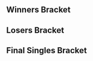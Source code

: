 {{SetGame|melee}}{{DISPLAYTITLE:Get On My Level 2015: ''Melee'' Singles Bracket}}
{{tabs static
|name1=Overview
|link1=Get On My Level/2015/Melee
|name2=Attendees
|link2=Get On My Level/2015/Melee/Attendees
|name3=Singles Pools
|link3=Get On My Level/2015/Melee/Singles Pools
|name4=Singles Bracket
|link4=Get On My Level/2015/Melee/Singles Bracket
|name5=Doubles Pools
|link5=Get On My Level/2015/Melee/Doubles Pools
|name6=Doubles Bracket
|link6=Get On My Level/2015/Melee/Doubles Bracket
|This=4
}}

==Winners Bracket==
{{8DEWBracketA
|tourneylink=Get On My Level/2015/Melee
|tourneyname=Get On My Level 2015
|column-width=195

<!-- QUARTERFINALS -->
|r1m1p1=Hungrybox |r1m1p1flag=us |r1m1p1score=2
|r1m1p2=n0ne |r1m1p2flag=ni |r1m1p2score=0
|r1m1win=1
|r1m1p1char1=Jigglypuff |r1m1p2char1=cf |r1m1p1stock1=2 |r1m1p2stock1=0 |r1m1win1=1 |r1m1stage1=Battlefield
|r1m1p1char2=Jigglypuff |r1m1p2char2=ganondorf |r1m1p1stock2=2 |r1m1p2stock2=0 |r1m1win2=1 |r1m1stage2=Fountain of Dreams
|r1m1date=May 31, 2015. 14:50 {{abbr/EDT}}
|r1m1finished=true
|r1m1details={{BracketMatchDetails
|preview= 
|lrthread=
|interview=
|recap=
|comment=
|vod=https://youtu.be/OZ8ijijXQ-o
}}

|r1m2p1=MacD |r1m2p1flag=us |r1m2p1score=2
|r1m2p2=Duck |r1m2p2flag=us |r1m2p2score=0
|r1m2win=1
|r1m2p1char1=Peach |r1m2p2char1=Samus |r1m2p1stock1=2 |r1m2p2stock1=0 |r1m2win1=1 |r1m2stage1=Battlefield
|r1m2p1char2=Peach |r1m2p2char2=Samus |r1m2p1stock2=2 |r1m2p2stock2=0 |r1m2win2=1 |r1m2stage2=Fountain of Dreams
|r1m2date=May 31, 2015. 13:55 {{abbr/EDT}}
|r1m2finished=true
|r1m2details={{BracketMatchDetails
|preview= 
|lrthread=
|interview=
|recap=
|comment=
|vod=https://youtu.be/so4qx5DrSpU
}}

|r1m3p1=Hax |r1m3p1flag=us |r1m3p1score=2
|r1m3p2=Weon-X |r1m3p2flag=cl |r1m3p2score=0
|r1m3win=1
|r1m3p1char1=fox |r1m3p2char1=falco |r1m3p1stock1=2 |r1m3p2stock1=0 |r1m3win1=1 |r1m3stage1=Battlefield
|r1m3p1char2=fox |r1m3p2char2=marth |r1m3p1stock2=1 |r1m3p2stock2=0 |r1m3win2=1 |r1m3stage2=Fountain of Dreams
|r1m3date=May 31, 2015. 14:40 {{abbr/EDT}}
|r1m3finished=true
|r1m3details={{BracketMatchDetails
|preview= 
|lrthread=
|interview=
|recap=
|comment=
|vod=https://youtu.be/7OaWtit7Trs
}}

|r1m4p1=KirbyKaze |r1m4p1flag=ca |r1m4p1score=2
|r1m4p2=RaynEX |r1m4p2flag=ca |r1m4p2score=0
|r1m4win=1
|r1m4p1char1=sheik |r1m4p2char1=fox |r1m4p1stock1=1 |r1m4p2stock1=0 |r1m4win1=1 |r1m4stage1=Battlefield
|r1m4p1char2=sheik |r1m4p2char2=fox |r1m4p1stock2=1 |r1m4p2stock2=0 |r1m4win2=1 |r1m4stage2=Dream Land
|r1m4date=May 31, 2015. 14:25 {{abbr/EDT}}
|r1m4finished=true
|r1m4details={{BracketMatchDetails
|preview= 
|lrthread=
|interview=
|recap=
|comment=
|vod=https://youtu.be/-MNj55oYlh0
}}

<!-- SEMIFINALS -->
|r2m1p1=Hungrybox |r2m1p1flag=us |r2m1p1score=3
|r2m1p2=MacD |r2m1p2flag=us |r2m1p2score=0
|r2m1win=1
|r2m1p1char1=jigglypuff |r2m1p2char1=peach |r2m1p1stock1=1 |r2m1p2stock1=0 |r2m1win1=1 |r2m1stage1=Battlefield
|r2m1p1char2=jigglypuff |r2m1p2char2=peach |r2m1p1stock2=1 |r2m1p2stock2=0 |r2m1win2=1 |r2m1stage2=Pokémon Stadium
|r2m1p1char3=jigglypuff |r2m1p2char3=peach |r2m1p1stock3=1 |r2m1p2stock3=0 |r2m1win3=1 |r2m1stage3=Pokémon Stadium
|r2m1date=May 31, 2015. 16:20 {{abbr/EDT}}
|r2m1finished=true
|r2m1details={{BracketMatchDetails
|preview= 
|lrthread=
|interview=
|recap=
|comment=
|vod=https://youtu.be/d8y9FzIMEyE
}}

|r2m2p1=Hax |r2m2p1flag=us |r2m2p1score=3
|r2m2p2=KirbyKaze |r2m2p2flag=ca |r2m2p2score=2
|r2m2win=1
|r2m2p1char1=fox |r2m2p2char1=sheik |r2m2p1stock1=1 |r2m2p2stock1=0 |r2m2win1=1 |r2m2stage1=Yoshi's Story
|r2m2p1char2=fox |r2m2p2char2=sheik |r2m2p1stock2=0 |r2m2p2stock2=3 |r2m2win2=2 |r2m2stage2=Battlefield
|r2m2p1char3=fox |r2m2p2char3=sheik |r2m2p1stock3=0 |r2m2p2stock3=1 |r2m2win3=2 |r2m2stage3=Final Destination
|r2m2p1char4=fox |r2m2p2char4=sheik |r2m2p1stock4=1 |r2m2p2stock4=0 |r2m2win4=1 |r2m2stage4=Final Destination
|r2m2p1char5=fox |r2m2p2char5=sheik |r2m2p1stock5=1 |r2m2p2stock5=0 |r2m2win5=1 |r2m2stage5=Fountain of Dreams
|r2m2date=May 31, 2015. 16:40 {{abbr/EDT}}
|r2m2finished=true
|r2m2details={{BracketMatchDetails
|preview= 
|lrthread=
|interview=
|recap=
|comment=
|vod=https://youtu.be/fIadp9W-LQI
}}
}}

==Losers Bracket==
{{16DELBracketSmwA
|tourneylink=Get On My Level/2015/Melee
|tourneyname=Get On My Level 2015
|l1placement=13-16
|l2placement=9-12
|l3placement=7-8
|l4placement=5-6
|column-width=210
<!-- Round 1 -->
|l1m1p1=Toph |l1m1p1flag=us |l1m1p1score=0
|l1m1p2=Unknown522 |l1m1p2flag=ca |l1m1p2score=2
|l1m1win=2
|l1m1p1char1=fox |l1m1p2char1=fox |l1m1p1stock1=0 |l1m1p2stock1=1 |l1m1win1=2 |l1m1stage1=Battlefield
|l1m1p1char2=fox |l1m1p2char2=fox |l1m1p1stock2=0 |l1m1p2stock2=3 |l1m1win2=2 |l1m1stage2=Pokémon Stadium
|l1m1date=May 31, 2015. 14:15 {{abbr/EDT}}
|l1m1finished=true
|l1m1details={{BracketMatchDetails
|preview= 
|lrthread=
|interview=
|recap=
|comment=
|vod=https://youtu.be/ksXAamIWWT8
}}

|l1m2p1=KJH |l1m2p1flag=us |l1m2p1score=0
|l1m2p2=DJ Nintendo |l1m2p2flag=us |l1m2p2score=2
|l1m2win=2
|l1m2p1char1=fox |l1m2p2char1=fox |l1m2p1stock1=0 |l1m2p2stock1=1 |l1m2win1=2 |l1m2stage1=Dream Land
|l1m2p1char2=fox |l1m2p2char2=fox |l1m2p1stock2=0 |l1m2p2stock2=1 |l1m2win2=2 |l1m2stage2=Final Destination
|l1m2date=May 31, 2015. 14:55 {{abbr/EDT}}
|l1m2finished=true
|l1m2details={{BracketMatchDetails
|preview= 
|lrthread=
|interview=
|recap=
|comment=
|vod=https://youtu.be/KtSbfm9H2H0
}}

|l1m3p1=Kalamazhu |l1m3p1flag=us |l1m3p1score=0
|l1m3p2=Vwins |l1m3p2flag=ca |l1m3p2score=2
|l1m3win=2
|l1m3p1char1=peach |l1m3p2char1=peach |l1m3p1stock1=0 |l1m3p2stock1=3 |l1m3win1=2 |l1m3stage1=Final Destination
|l1m3p1char2=peach |l1m3p2char2=peach |l1m3p1stock2=0 |l1m3p2stock2=2 |l1m3win2=2 |l1m3stage2=Dream Land
|l1m3date=May 31, 2015. 15:05 {{abbr/EDT}}
|l1m3finished=true
|l1m3details={{BracketMatchDetails
|preview= 
|lrthread=
|interview=
|recap=
|comment=
|vod=https://youtu.be/VL4_uPclucA
}}

|l1m4p1=Sauc3 |l1m4p1flag=ca |l1m4p1score=2
|l1m4p2=SAUS |l1m4p2flag=ca |l1m4p2score=1
|l1m4win=1
|l1m4p1char1=fox |l1m4p2char1=link |l1m4p1stock1=0 |l1m4p2stock1=2 |l1m4win1=2 |l1m4stage1=Battlefield
|l1m4p1char2=fox |l1m4p2char2=link |l1m4p1stock2=1 |l1m4p2stock2=0 |l1m4win2=1 |l1m4stage2=Yoshi's Story
|l1m4p1char3=fox |l1m4p2char3=link |l1m4p1stock3=1 |l1m4p2stock3=0 |l1m4win3=1 |l1m4stage3=Yoshi's Story
|l1m4date=May 31, 2015. 15:20 {{abbr/EDT}}
|l1m4finished=true
|l1m4details={{BracketMatchDetails
|preview= 
|lrthread=
|interview=
|recap=
|comment=
|vod=https://youtu.be/_glxWQAhaAw
}}

<!-- Round 2 -->
|l2m1p1=RaynEX |l2m1p1flag=ca |l2m1p1score=1
|l2m1p2=Unknown522 |l2m1p2flag=ca |l2m1p2score=2
|l2m1win=2
|l2m1p1char1=fox |l2m1p2char1=fox |l2m1p1stock1=2 |l2m1p2stock1=0 |l2m1win1=1 |l2m1stage1=Fountain of Dreams
|l2m1p1char2=fox |l2m1p2char2=fox |l2m1p1stock2=0 |l2m1p2stock2=1 |l2m1win2=2 |l2m1stage2=Fountain of Dreams
|l2m1p1char3=fox |l2m1p2char3=fox |l2m1p1stock3=0 |l2m1p2stock3=3 |l2m1win3=2 |l2m1stage3=Dream Land
|l2m1date=May 31, 2015. 15:40 {{abbr/EDT}}
|l2m1finished=true
|l2m1details={{BracketMatchDetails
|preview= 
|lrthread=
|interview=
|recap=
|comment=
|vod=https://youtu.be/xoSrti9lHFQ
}}

|l2m2p1=Weon-X |l2m2p1flag=cl |l2m2p1score=0
|l2m2p2=DJ Nintendo |l2m2p2flag=us |l2m2p2score=2
|l2m2win=2
|l2m2p1char1=fox |l2m2p2char1=fox |l2m2p1stock1=0 |l2m2p2stock1=1 |l2m2win1=2 |l2m2stage1=Battlefield
|l2m2p1char2=fox |l2m2p2char2=fox |l2m2p1stock2=0 |l2m2p2stock2=1 |l2m2win2=2 |l2m2stage2=Pokémon Stadium
|l2m2date=May 31, 2015. 15:50 {{abbr/EDT}}
|l2m2finished=true
|l2m2details={{BracketMatchDetails
|preview= 
|lrthread=
|interview=
|recap=
|comment=
|vod=https://youtu.be/E5sNIhYz6MY
}}

|l2m3p1=Duck |l2m3p1flag=us |l2m3p1score=2
|l2m3p2=Vwins |l2m3p2flag=ca |l2m3p2score=0
|l2m3win=1
|l2m3p1char1=samus |l2m3p2char1=peach |l2m3p1stock1=1 |l2m3p2stock1=0 |l2m3win1=1 |l2m3stage1=Battlefield
|l2m3p1char2=samus |l2m3p2char2=peach |l2m3p1stock2=3 |l2m3p2stock2=0 |l2m3win2=1 |l2m3stage2=Battlefield
|l2m3date=May 31, 2015. 16:00 {{abbr/EDT}}
|l2m3finished=true
|l2m3details={{BracketMatchDetails
|preview= 
|lrthread=
|interview=
|recap=
|comment=
|vod=https://youtu.be/6EHdBkxPWbA
}}

|l2m4p1=n0ne |l2m4p1flag=ni |l2m4p1score=0
|l2m4p2=Sauc3 |l2m4p2flag=ca |l2m4p2score=2
|l2m4win=2
|l2m4p1char1=cf |l2m4p2char1=fox |l2m4p1stock1=0 |l2m4p2stock1=2 |l2m4win1=2 |l2m4stage1=Final Destination
|l2m4p1char2=cf |l2m4p2char2=fox |l2m4p1stock2=0 |l2m4p2stock2=2 |l2m4win2=2 |l2m4stage2=Dream Land
|l2m4date=May 31, 2015. 16:15 {{abbr/EDT}}
|l2m4finished=true
|l2m4details={{BracketMatchDetails
|preview= 
|lrthread=
|interview=
|recap=
|comment=
|vod=https://youtu.be/WMW5swXLdBQ
}}

<!-- Round 3 -->
|l3m1p1=Unknown522 |l3m1p1flag=ca |l3m1p1score=2
|l3m1p2=DJ Nintendo |l3m1p2flag=us |l3m1p2score=3
|l3m1win=2
|l3m1p1char1=fox |l3m1p2char1=fox |l3m1p1stock1=0 |l3m1p2stock1=1 |l3m1win1=2 |l3m1stage1=Battlefield
|l3m1p1char2=fox |l3m1p2char2=fox |l3m1p1stock2=2 |l3m1p2stock2=0 |l3m1win2=1 |l3m1stage2=Fountain of Dreams
|l3m1p1char3=fox |l3m1p2char3=fox |l3m1p1stock3=2 |l3m1p2stock3=0 |l3m1win3=1 |l3m1stage3=Dream Land
|l3m1p1char4=fox |l3m1p2char4=fox |l3m1p1stock4=0 |l3m1p2stock4=1 |l3m1win4=2 |l3m1stage4=Battlefield
|l3m1p1char5=fox |l3m1p2char5=fox |l3m1p1stock5=0 |l3m1p2stock5=1 |l3m1win5=2 |l3m1stage5=Pokémon Stadium
|l3m1date=May 31, 2015. 17:00 {{abbr/EDT}}
|l3m1finished=true
|l3m1details={{BracketMatchDetails
|preview= 
|lrthread=
|interview=
|recap=
|comment=
|vod=https://youtu.be/LQpKvqj_aGE
}}

|l3m2p1=Duck |l3m2p1flag=us |l3m2p1score=3
|l3m2p2=Sauc3 |l3m2p2flag=ca |l3m2p2score=0
|l3m2win=1
|l3m2p1char1=samus |l3m2p2char1=fox |l3m2p1stock1=3 |l3m2p2stock1=0 |l3m2win1=1 |l3m2stage1=Battlefield
|l3m2p1char2=samus |l3m2p2char2=fox |l3m2p1stock2=3 |l3m2p2stock2=0 |l3m2win2=1 |l3m2stage2=Yoshi's Story
|l3m2p1char3=samus |l3m2p2char3=fox |l3m2p1stock3=3 |l3m2p2stock3=0 |l3m2win3=1 |l3m2stage3=Final Destination
|l3m2date=May 31, 2015. 17:25 {{abbr/EDT}}
|l3m2finished=true
|l3m2details={{BracketMatchDetails
|preview= 
|lrthread=
|interview=
|recap=
|comment=
|vod=https://youtu.be/t6x_ejeSWik
}}

<!-- Round 4 -->
|l4m1p1=MacD |l4m1p1flag=us |l4m1p1score=3
|l4m1p2=DJ Nintendo |l4m1p2flag=us |l4m1p2score=1
|l4m1win=1
|l4m1p1char1=peach |l4m1p2char1=fox |l4m1p1stock1=2 |l4m1p2stock1=0 |l4m1win1=1 |l4m1stage1=Yoshi's Story
|l4m1p1char2=peach |l4m1p2char2=fox |l4m1p1stock2=0 |l4m1p2stock2=1 |l4m1win2=2 |l4m1stage2=Battlefield
|l4m1p1char3=peach |l4m1p2char3=fox |l4m1p1stock3=1 |l4m1p2stock3=0 |l4m1win3=1 |l4m1stage3=Fountain of Dreams
|l4m1p1char4=peach |l4m1p2char4=fox |l4m1p1stock4=1 |l4m1p2stock4=0 |l4m1win4=1 |l4m1stage4=Pokémon Stadium
|l4m1date=May 31, 2015. 17:35 {{abbr/EDT}}
|l4m1finished=true
|l4m1details={{BracketMatchDetails
|preview= 
|lrthread=
|interview=
|recap=
|comment=
|vod=https://youtu.be/BZdekAQOwrA
}}

|l4m2p1=KirbyKaze |l4m2p1flag=ca |l4m2p1score=3
|l4m2p2=Duck |l4m2p2flag=us |l4m2p2score=1
|l4m2win=1
|l4m2p1char1=sheik |l4m2p2char1=samus |l4m2p1stock1=1 |l4m2p2stock1=0 |l4m2win1=1 |l4m2stage1=Battlefield
|l4m2p1char2=sheik |l4m2p2char2=samus |l4m2p1stock2=1 |l4m2p2stock2=0 |l4m2win2=1 |l4m2stage2=Fountain of Dreams
|l4m2p1char3=sheik |l4m2p2char3=samus |l4m2p1stock3=0 |l4m2p2stock3=1 |l4m2win3=2 |l4m2stage3=Fountain of Dreams
|l4m2p1char4=sheik |l4m2p2char4=samus |l4m2p1stock4=1 |l4m2p2stock4=0 |l4m2win4=1 |l4m2stage4=Final Destination
|l4m2date=May 31, 2015. 17:55 {{abbr/EDT}}
|l4m2finished=true
|l4m2details={{BracketMatchDetails
|preview= 
|lrthread=
|interview=
|recap=
|comment=
|vod=https://youtu.be/gxCu8P8ULD0
}}
}}
<onlyinclude>
==Final Singles Bracket==
{{DEFinalSmwBracket
|tourneylink=Get On My Level/2015/Melee
|tourneyname=Get On My Level 2015
|l1placement=4
|r2placement=3
|r3loserplacement=2
|r3winnerplacement=1
|column-width=200

<!-- FROM WINNERS -->
|r1m1p1=Hungrybox |r1m1p1flag=us |r1m1p1score=3
|r1m1p2=Hax |r1m1p2flag=us |r1m1p2score=0
|r1m1win=1
|r1m1p1char1=jigglypuff |r1m1p1stock1=1 |r1m1p2char1=fox |r1m1p2stock1=0 |r1m1win1=1 |r1m1stage1=Battlefield
|r1m1p1char2=jigglypuff |r1m1p1stock2=3 |r1m1p2char2=fox |r1m1p2stock2=0 |r1m1win2=1 |r1m1stage2=Yoshi's Story
|r1m1p1char3=jigglypuff |r1m1p1stock3=1 |r1m1p2char3=fox |r1m1p2stock3=0 |r1m1win3=1 |r1m1stage3=Battlefield
|r1m1date=May 31, 2015. 18:15 {{abbr/EDT}}
|r1m1finished=true
|r1m1details={{BracketMatchDetails
|vod=https://youtu.be/dHDBCzAR7vU
|preview= 
|lrthread=
|interview=
|recap=
|comment=
|live=
}}

<!-- FROM LOSERS -->
|l1m1p1=MacD |l1m1p1flag=us |l1m1p1score=1
|l1m1p2=KirbyKaze |l1m1p2flag=ca |l1m1p2score=3
|l1m1win=2
|l1m1p1char1=peach |l1m1p1stock1=0 |l1m1p2char1=sheik |l1m1p2stock1=1 |l1m1win1=2 |l1m1stage1=Yoshi's Story
|l1m1p1char2=peach |l1m1p1stock2=0 |l1m1p2char2=sheik |l1m1p2stock2=1 |l1m1win2=2 |l1m1stage2=Dream Land
|l1m1p1char3=peach |l1m1p1stock3=1 |l1m1p2char3=sheik |l1m1p2stock3=0 |l1m1win3=1 |l1m1stage3=Dream Land
|l1m1p1char4=peach |l1m1p1stock4=0 |l1m1p2char4=sheik |l1m1p2stock4=2 |l1m1win4=2 |l1m1stage4=Final Destination
|l1m1p1char5= |l1m1p1stock5= |l1m1p2char5= |l1m1p2stock5= |l1m1win5= |l1m1stage5=
|l1m1date=May 31, 2015. 18:30 {{abbr/EDT}}
|l1m1finished=true
|l1m1details={{BracketMatchDetails
|vod=
|preview= 
|lrthread=
|interview=
|recap=
|comment=
|live=
}}

<!-- LOSERS FINALS -->
|r2m1p1=Hax |r2m1p1flag=us |r2m1p1score=3
|r2m1p2=KirbyKaze |r2m1p2flag=ca |r2m1p2score=1
|r2m1win=1
|r2m1p1char1=fox |r2m1p1stock1=1 |r2m1p2char1=sheik |r2m1p2stock1=0 |r2m1win1=1 |r2m1stage1=Battlefield
|r2m1p1char2=fox |r2m1p1stock2=1 |r2m1p2char2=sheik |r2m1p2stock2=0 |r2m1win2=1 |r2m1stage2=Fountain of dreams
|r2m1p1char3=fox |r2m1p1stock3=0 |r2m1p2char3=sheik |r2m1p2stock3=1 |r2m1win3=2 |r2m1stage3=Dream Land
|r2m1p1char4=fox |r2m1p1stock4=2 |r2m1p2char4=sheik |r2m1p2stock4=0 |r2m1win4=1 |r2m1stage4=Final Destination
|r2m1date=May 31, 2015. 18:45 {{abbr/EDT}}
|r2m1finished=true
|r2m1details={{BracketMatchDetails
|vod=https://youtu.be/E-oWO9RsLDk
|preview= 
|lrthread=
|interview=
|recap=
|comment=
|live=
}}

<!-- GRAND FINALS -->
|r3m1p1=Hungrybox |r3m1p1flag=us |r3m1p1score=3
|r3m1p2=Hax |r3m1p2flag=us |r3m1p2score=2
|export_score=true
|r3m1win=1
|r3m1p1char1=jigglypuff |r3m1p1stock1=0 |r3m1p2char1=fox |r3m1p2stock1=1 |r3m1win1=2 |r3m1stage1=Battlefield
|r3m1p1char2=jigglypuff |r3m1p1stock2=0 |r3m1p2char2=fox |r3m1p2stock2=1 |r3m1win2=2 |r3m1stage2=Dream Land
|r3m1p1char3=jigglypuff |r3m1p1stock3=1 |r3m1p2char3=fox |r3m1p2stock3=0 |r3m1win3=1 |r3m1stage3=Dream Land
|r3m1p1char4=jigglypuff |r3m1p1stock4=1 |r3m1p2char4=fox |r3m1p2stock4=0 |r3m1win4=1 |r3m1stage4=Final Destination
|r3m1p1char5=jigglypuff |r3m1p1stock5=2 |r3m1p2char5=fox |r3m1p2stock5=0 |r3m1win5=1 |r3m1stage5=Final Destination
|r3m1date=May 31, 2015. 19:05 {{abbr/EDT}}
|r3m1finished=true
|r3m1details={{BracketMatchDetails
|vod=https://youtu.be/YcvL-NECGHU
|preview= 
|lrthread=
|interview=
|recap=
|comment=
|live=
}}
}}
</onlyinclude>
